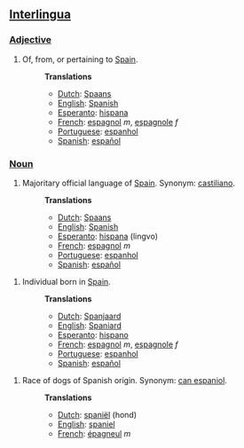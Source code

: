 ==[[Interlingua]]==
===[[Adjective]]===
#Of, from, or pertaining to [[w:Spain|Spain]].
#:'''Translations'''
#:*[[Dutch]]: [[Spaans]]
#:*[[English]]: [[Spanish]]
#:*[[Esperanto]]: [[hispana]]
#:*[[French]]: [[espagnol]] ''m'', [[espagnole]] ''f''
#:*[[Portuguese]]: [[espanhol]]
#:*[[Spanish]]: [[español]]

===[[Noun]]===
#Majoritary official language of [[w:Spain|Spain]]. Synonym: [[castiliano]].
#:'''Translations'''
#:*[[Dutch]]: [[Spaans]]
#:*[[English]]: [[Spanish]]
#:*[[Esperanto]]: [[hispana]] (lingvo)
#:*[[French]]: [[espagnol]] ''m''
#:*[[Portuguese]]: [[espanhol]]
#:*[[Spanish]]: [[español]]

#Individual born in [[w:Spain|Spain]].
#:'''Translations'''
#:*[[Dutch]]: [[Spanjaard]]
#:*[[English]]: [[Spaniard]]
#:*[[Esperanto]]: [[hispano]]
#:*[[French]]: [[espagnol]] ''m'', [[espagnole]] ''f''
#:*[[Portuguese]]: [[espanhol]]
#:*[[Spanish]]: [[español]]

#Race of dogs of Spanish origin. Synonym: [[can espaniol]].
#:'''Translations'''
#:*[[Dutch]]: [[spaniël]] (hond)
#:*[[English]]: [[spaniel]]
#:*[[French]]: [[épagneul]] ''m''